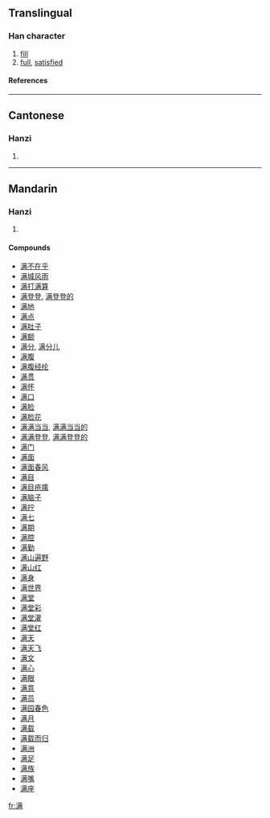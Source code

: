 {{see|滿}}

==Translingual==
===Han character===
{{Han char|rn=85|rad=水|as=10|sn=13|four=|canj=水廿一月 (ETMB)}}
# [[fill]]
# [[full]], [[satisfied]]
====References====
{{Han ref|kx=0643.241|hdz=31694.010|uh=6EE1|ud=28385}}

----
==Cantonese==
===Hanzi===
{{yue-hanzi|jyut=|y=mun5}}
# {{defn|Cantonese}}

----
==Mandarin==
===Hanzi===
{{cmn-hanzi|tra=滿|pin=[[mǎn]] ([[man3]])|wg=man<sup>3</sup>}}
# {{defn|Mandarin}}

====Compounds====
*[[满不在乎]]
*[[满城风雨]]
*[[满打满算]]
*[[满登登]], [[满登登的]]
*[[满地]]
*[[满点]]
*[[满肚子]]
*[[满额]]
*[[满分]], [[满分儿]]
*[[满腹]]
*[[满腹经纶]]
*[[满贯]]
*[[满怀]]
*[[满口]]
*[[满脸]]
*[[满脸花]]
*[[满满当当]], [[满满当当的]]
*[[满满登登]], [[满满登登的]]
*[[满门]]
*[[满面]]
*[[满面春风]]
*[[满目]]
*[[满目疮痍]]
*[[满脑子]]
*[[满拧]]
*[[满七]]
*[[满期]]
*[[满腔]]
*[[满勤]]
*[[满山遍野]]
*[[满山红]]
*[[满身]]
*[[满世界]]
*[[满堂]]
*[[满堂彩]]
*[[满堂灌]]
*[[满堂红]]
*[[满天]]
*[[满天飞]]
*[[满文]]
*[[满心]]
*[[满眼]]
*[[满意]]
*[[满员]]
*[[满园春色]]
*[[满月]]
*[[满载]]
*[[满载而归]]
*[[满洲]]
*[[满足]]
*[[满族]]
*[[满嘴]]
*[[满座]]

[[fr:满]]